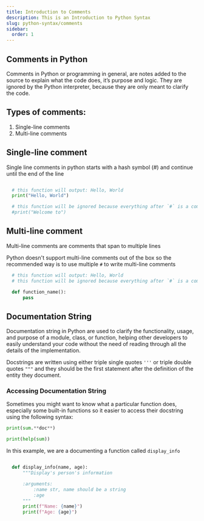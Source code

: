 ```yaml
---
title: Introduction to Comments
description: This is an Introduction to Python Syntax
slug: python-syntax/comments
sidebar:
  order: 1
---
```


## Comments in Python

Comments in Python or programming in general, are notes added to the source to explain what the code does, it’s purpose and logic. They are ignored by the Python interpreter, because they are only meant to clarify the code.

## Types of comments:

1. Single-line comments
2. Multi-line comments

## Single-line comment

Single line comments in python starts with a hash symbol (#) and continue until the end of the line

```py title="Example of a single-line comment"

  # this function will output: Hello, World
  print("Hello, World")

  # this function will be ignored because everything after `#` is a comment
  #print("Welcome to")

```

## Multi-line comment

Multi-line comments are comments that span to multiple lines

Python doesn't support multi-line comments out of the box so the recommended way is to use multiple `#` to write multi-line comments

```py title="Example of a multi-line comment"
  # this function will output: Hello, World
  # this function will be ignored because everything after `#` is a comment

  def function_name():
      pass
```

## Documentation String

Documentation string in Python are used to clarify the functionality, usage, and purpose of a module, class, or function, helping other developers to easily understand your code without the need of reading through all the details of the implementation.

Docstrings are written using either triple single quotes `'''` or triple double quotes `"""`
and they should be the first statement after the definition of the entity they document.

### Accessing Documentation String

Sometimes you might want to know what a particular function does, especially some built-in functions so it easier to access their docstring using the following syntax:

```py title="Example of accessing docstring"
print(sum.**doc**)

```

```py title="Example of using help() built-in function"
print(help(sum))

```

In this example, we are a documenting a function called `display_info`

```py title="Example of documenting a function"

  def display_info(name, age):
      """Display's person's information

      :arguments:
          :name str, name should be a string
          :age
      """
      print(f"Name: {name}")
      print(f"Age: {age}")
```
